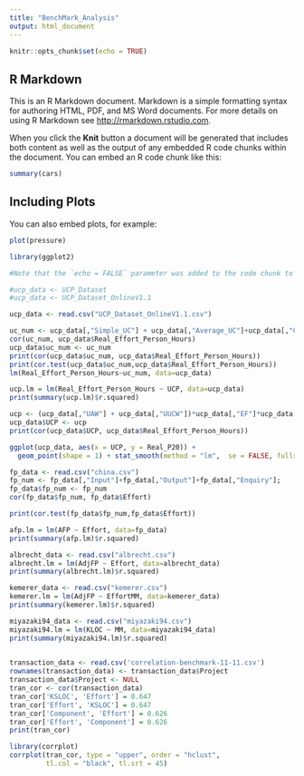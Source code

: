 ```yaml
---
title: "BenchMark_Analysis"
output: html_document
---
```


```r
knitr::opts_chunk$set(echo = TRUE)
```

## R Markdown

This is an R Markdown document. Markdown is a simple formatting syntax for authoring HTML, PDF, and MS Word documents. For more details on using R Markdown see <http://rmarkdown.rstudio.com>.

When you click the **Knit** button a document will be generated that includes both content as well as the output of any embedded R code chunks within the document. You can embed an R code chunk like this:

```r
summary(cars)
```

## Including Plots

You can also embed plots, for example:

```r
plot(pressure)

library(ggplot2)
```

```r
#Note that the `echo = FALSE` parameter was added to the code chunk to prevent printing of the R code that generated the plot.

#ucp_data <- UCP_Dataset
#ucp_data <- UCP_Dataset_OnlineV1.1

ucp_data <- read.csv("UCP_Dataset_OnlineV1.1.csv")

uc_num <- ucp_data[,"Simple_UC"] + ucp_data[,"Average_UC"]+ucp_data[,"Complex_UC"]
cor(uc_num, ucp_data$Real_Effort_Person_Hours)
ucp_data$uc_num <- uc_num
print(cor(ucp_data$uc_num, ucp_data$Real_Effort_Person_Hours))
print(cor.test(ucp_data$uc_num,ucp_data$Real_Effort_Person_Hours))
lm(Real_Effort_Person_Hours~uc_num, data=ucp_data)

ucp.lm = lm(Real_Effort_Person_Hours ~ UCP, data=ucp_data)
print(summary(ucp.lm)$r.squared)

ucp <- (ucp_data[,"UAW"] + ucp_data[,"UUCW"])*ucp_data[,"EF"]*ucp_data[,"TCF"]
ucp_data$UCP <- ucp
print(cor(ucp_data$UCP, ucp_data$Real_Effort_Person_Hours))

ggplot(ucp_data, aes(x = UCP, y = Real_P20)) +
  geom_point(shape = 1) + stat_smooth(method = "lm",  se = FALSE, fullrange = TRUE)

fp_data <- read.csv("china.csv")
fp_num <- fp_data[,"Input"]+fp_data[,"Output"]+fp_data[,"Enquiry"];
fp_data$fp_num <- fp_num
cor(fp_data$fp_num, fp_data$Effort)

print(cor.test(fp_data$fp_num,fp_data$Effort))

afp.lm = lm(AFP ~ Effort, data=fp_data)
print(summary(afp.lm)$r.squared)

albrecht_data <- read.csv("albrecht.csv")
albrecht.lm = lm(AdjFP ~ Effort, data=albrecht_data)
print(summary(albrecht.lm)$r.squared)

kemerer_data <- read.csv("kemerer.csv")
kemerer.lm = lm(AdjFP ~ EffortMM, data=kemerer_data)
print(summary(kemerer.lm)$r.squared)

miyazaki94_data <- read.csv("miyazaki94.csv")
miyazaki94.lm = lm(KLOC ~ MM, data=miyazaki94_data)
print(summary(miyazaki94.lm)$r.squared)
  
```

```r
transaction_data <- read.csv('correlation-benchmark-11-11.csv')
rownames(transaction_data) <- transaction_data$Project
transaction_data$Project <- NULL
tran_cor <- cor(transaction_data)
tran_cor['KSLOC', 'Effort'] = 0.647
tran_cor['Effort', 'KSLOC'] = 0.647
tran_cor['Component', 'Effort'] = 0.626
tran_cor['Effort', 'Component'] = 0.626
print(tran_cor)

library(corrplot)
corrplot(tran_cor, type = "upper", order = "hclust", 
         tl.col = "black", tl.srt = 45)
```

